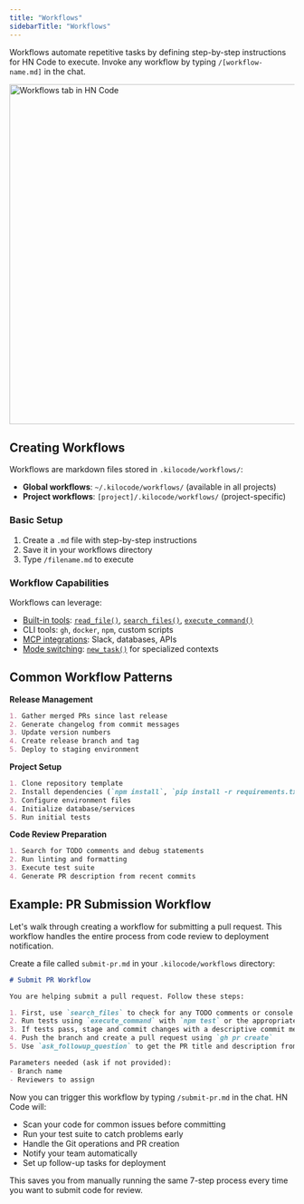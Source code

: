 ```yaml
---
title: "Workflows"
sidebarTitle: "Workflows"
---
```


Workflows automate repetitive tasks by defining step-by-step instructions for HN Code to execute. Invoke any workflow by typing `/[workflow-name.md]` in the chat.

<img src="/docs/img/slash-commands/workflows.png" alt="Workflows tab in HN Code" width="600" />

## Creating Workflows

Workflows are markdown files stored in `.kilocode/workflows/`:
- **Global workflows**: `~/.kilocode/workflows/` (available in all projects)
- **Project workflows**: `[project]/.kilocode/workflows/` (project-specific)

### Basic Setup

1. Create a `.md` file with step-by-step instructions
2. Save it in your workflows directory
3. Type `/filename.md` to execute

### Workflow Capabilities

Workflows can leverage:
- [Built-in tools](/features/tools/tool-use-overview): [`read_file()`](/features/tools/read-file), [`search_files()`](/features/tools/search-files), [`execute_command()`](/features/tools/execute-command)
- CLI tools: `gh`, `docker`, `npm`, custom scripts
- [MCP integrations](/features/mcp/overview): Slack, databases, APIs
- [Mode switching](/basic-usage/using-modes): [`new_task()`](/features/tools/new-task) for specialized contexts

## Common Workflow Patterns

**Release Management**
```markdown
1. Gather merged PRs since last release
2. Generate changelog from commit messages
3. Update version numbers
4. Create release branch and tag
5. Deploy to staging environment
```

**Project Setup**
```markdown
1. Clone repository template
2. Install dependencies (`npm install`, `pip install -r requirements.txt`)
3. Configure environment files
4. Initialize database/services
5. Run initial tests
```

**Code Review Preparation**
```markdown
1. Search for TODO comments and debug statements
2. Run linting and formatting
3. Execute test suite
4. Generate PR description from recent commits
```

## Example: PR Submission Workflow

Let's walk through creating a workflow for submitting a pull request. This workflow handles the entire process from code review to deployment notification.

Create a file called `submit-pr.md` in your `.kilocode/workflows` directory:

```markdown
# Submit PR Workflow

You are helping submit a pull request. Follow these steps:

1. First, use `search_files` to check for any TODO comments or console.log statements that shouldn't be committed
2. Run tests using `execute_command` with `npm test` or the appropriate test command
3. If tests pass, stage and commit changes with a descriptive commit message
4. Push the branch and create a pull request using `gh pr create`
5. Use `ask_followup_question` to get the PR title and description from the user

Parameters needed (ask if not provided):
- Branch name
- Reviewers to assign
```

Now you can trigger this workflow by typing `/submit-pr.md` in the chat. HN Code will:

- Scan your code for common issues before committing
- Run your test suite to catch problems early
- Handle the Git operations and PR creation
- Notify your team automatically
- Set up follow-up tasks for deployment

This saves you from manually running the same 7-step process every time you want to submit code for review.
